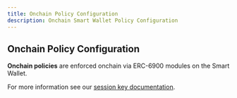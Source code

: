 ```yaml
---
title: Onchain Policy Configuration
description: Onchain Smart Wallet Policy Configuration
---
```


## Onchain Policy Configuration

**Onchain policies** are enforced onchain via ERC-6900 modules on the Smart Wallet.

For more information see our [session key documentation](/wallets/smart-contracts/modular-account-v2/session-keys).
